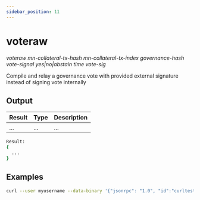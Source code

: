 ```yaml
---
sidebar_position: 11
---
```



# voteraw

_voteraw mn-collateral-tx-hash mn-collateral-tx-index governance-hash vote-signal yes|no|abstain time vote-sig_

Compile and relay a governance vote with provided external signature instead of signing vote internally

<!-- <ReactPlayer playing controls url={[
    {src: `${require('./assets/placeholder.webm').default}`, type: 'video/webm'}]} /> -->

## Output

| Result | Type | Description |
| ------ | ---- | ----------- |
| ...    | ...  | ...         |

```bash
Result:
{
  ...
}
```

## Examples

```bash
curl --user myusername --data-binary '{"jsonrpc": "1.0", "id":"curltest", "method": "voteraw", "params": [] }' -H 'content-type: text/plain;' http://127.0.0.1:9998/
```
